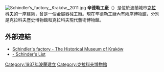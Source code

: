 [[File:Schindler’s_factory,_Kraków,_2011.jpg|thumb]]
'''辛德勒工廠'''（{{lang-pl|Fabryka Emalia Oskara Schindlera}}）是位於波蘭城市[[克拉科夫|克拉科夫]]的一座建築，曾是一個金屬器械工廠。現在辛德勒工廠內有兩座博物館，分別是克拉科夫歷史博物館和克拉科夫現代藝術博物館。
==外部連結==
*[http://www.mhk.pl/branches/oskar-schindlers-factory Schindler's factory - The Historical Museum of Kraków]
*[http://pavotravel.com/how-schindlers-list-changed-krakow - Schinder's List]

[[Category:1937年波蘭建立|Category:1937年波蘭建立]]
[[Category:克拉科夫博物館|Category:克拉科夫博物館]]